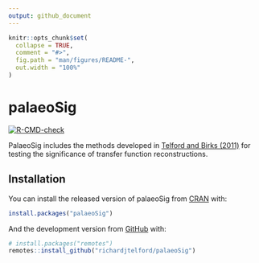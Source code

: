```yaml
---
output: github_document
---
```


<!-- README.md is generated from README.Rmd. Please edit that file -->

```r
knitr::opts_chunk$set(
  collapse = TRUE,
  comment = "#>",
  fig.path = "man/figures/README-",
  out.width = "100%"
)
```

# palaeoSig

<!-- badges: start -->
[![R-CMD-check](https://github.com/richardjtelford/palaeoSig/workflows/R-CMD-check/badge.svg)](https://github.com/richardjtelford/palaeoSig/actions)
<!-- badges: end -->

PalaeoSig includes the methods developed in [Telford and Birks (2011)](https://doi.org/10.1016/j.quascirev.2011.03.002) for testing the significance of transfer function reconstructions.

## Installation

You can install the released version of palaeoSig from [CRAN](https://CRAN.R-project.org) with:

``` r
install.packages("palaeoSig")
```

And the development version from [GitHub](https://github.com/richardjtelford/palaeoSig) with:

``` r
# install.packages("remotes")
remotes::install_github("richardjtelford/palaeoSig")
```
